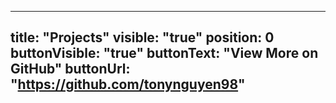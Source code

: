 ---
title: "Projects"
visible: "true"
position: 0
buttonVisible: "true"
buttonText: "View More on GitHub"
buttonUrl: "https://github.com/tonynguyen98"
----